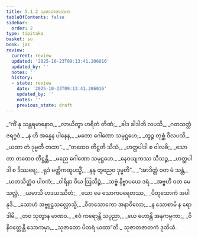 ```yaml
---
title: 5.1.2 သုဇာတဇာတက
tableOfContents: false
sidebar:
  order: 2
type: tipitaka
basket: su
book: ja1
review:
  current: review
  updated: '2025-10-23T09:13:41.206016'
  updated_by: ''
  notes: ''
  history:
  - state: review
    date: '2025-10-23T09:13:41.206016'
    updated_by: ''
    notes: ''
    previous_state: draft
---
```



<ReviewStatus review={frontmatter.review} showDetails={true} />

<HypothesisAnnotation frontmatter={frontmatter} />

<DynamicBreadcrumb />

<Division number="6" book="ja1" e="ch" v="22" p="121">

<Paragraph number="1152" type="verses" book="ja1">
_“ကိံ နု သန္တရမာနောဝ,_  
_လာယိတွာ ဟရိတံ တိဏံ;_  
_ခါဒ ခါဒါတိ လပသိ,_  
_ဂတသတ္တံ ဇရဂ္ဂဝံ._  

</Paragraph>

</Division>
<Division number="7" book="ja1" e="ch" v="22" p="121">

<Paragraph number="1153" type="verses" book="ja1">
_န ဟိ အန္နေန ပါနေန,_  
_မတော ဂေါဏော သမုဋ္ဌဟေ;_  
_တွဉ္စ တုစ္ဆံ ဝိလပသိ,_  
_ယထာ တံ ဒုမ္မတီ တထာ”._  

</Paragraph>

</Division>
<Division number="8" book="ja1" e="ch" v="22" p="121">

<Paragraph number="1154" type="verses" book="ja1">
_“တထေဝ တိဋ္ဌတိ သီသံ,_  
_ဟတ္ထပါဒါ စ ဝါလဓိ;_  
_သောတာ တထေဝ တိဋ္ဌန္တိ,_  
_မညေ ဂေါဏော သမုဋ္ဌဟေ._  

</Paragraph>

</Division>
<Division number="9" book="ja1" e="ch" v="22" p="121">

<Paragraph number="1155" type="verses" book="ja1">
_နေဝယျကဿ သီသဉ္စ,_  
_ဟတ္ထပါဒါ စ ဒိဿရေ;_  
_ရုဒံ မတ္တိကထူပသ္မိံ,_  
_နနု တွညေဝ ဒုမ္မတိ”._  

</Paragraph>

</Division>
<Division number="10" book="ja1" e="ch" v="22" p="121">

<Paragraph number="1156" type="verses" book="ja1">
_“အာဒိတ္တံ ဝတ မံ သန္တံ,_  
_ဃတသိတ္တံဝ ပါဝကံ;_  
_ဝါရိနာ ဝိယ ဩသိဉ္စံ,_  
_သဗ္ဗံ နိဗ္ဗာပယေ ဒရံ._  

</Paragraph>

</Division>
<Division number="11" book="ja1" e="ch" v="22" p="121">

<Paragraph number="1157" type="verses" book="ja1">
_အဗ္ဗဟီ ဝတ မေ သလ္လံ,_  
_ယမာသိ ဟဒယဿိတံ;_  
_ယော မေ သောကပရေတဿ,_  
_ပိတုသောကံ အပါနုဒိ._  

</Paragraph>

</Division>
<Division number="12" book="ja1" e="ch" v="22" p="121">

<Paragraph number="1158" type="verses" book="ja1">
_သောဟံ အဗ္ဗူဠှသလ္လောသ္မိ,_  
_ဝီတသောကော အနာဝိလော;_  
_န သောစာမိ န ရောဒါမိ,_  
_တဝ သုတွာန မာဏဝ._  

</Paragraph>

</Division>
<Division number="13" book="ja1" e="ch" v="22" p="121">

<Paragraph number="1159" type="verses" book="ja1">
_ဧဝံ ကရောန္တိ သပ္ပညာ,_  
_ယေ ဟောန္တိ အနုကမ္ပကာ;_  
_ဝိနိဝတ္တေန္တိ သောကမှာ,_  
_သုဇာတော ပိတရံ ယထာ”တိ._  


</Paragraph>
</Division>

<Paragraph number="1160" type="center" book="ja1">
သုဇာတဇာတကံ ဒုတိယံ.
</Paragraph>